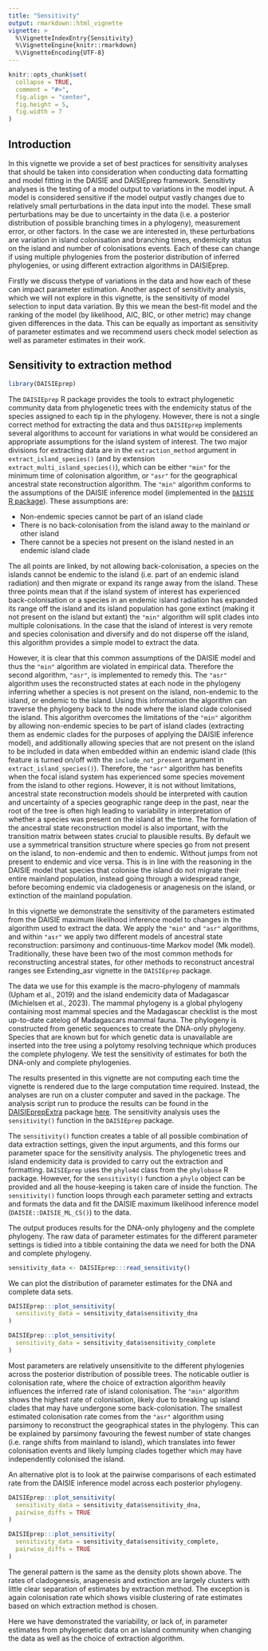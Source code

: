 ```yaml
---
title: "Sensitivity"
output: rmarkdown::html_vignette
vignette: >
  %\VignetteIndexEntry{Sensitivity}
  %\VignetteEngine{knitr::rmarkdown}
  %\VignetteEncoding{UTF-8}
---
```


```r
knitr::opts_chunk$set(
  collapse = TRUE,
  comment = "#>",
  fig.align = "center", 
  fig.height = 5, 
  fig.width = 7
)
```

## Introduction

In this vignette we provide a set of best practices for sensitivity analyses 
that should be taken into consideration when conducting data formatting and 
model fitting in the DAISIE and DAISIEprep framework. Sensitivty analyses is the
testing of a model output to variations in the model input. A model is considered
sensitive if the model output vastly changes due to relatively small 
perturbations in the data input into the model. These small perturbations may be
due to uncertainty in the data (i.e. a posterior distribution of possible 
branching times in a phylogeny), measurement error, or other factors. In the 
case we are interested in, these perturbations are variation in island 
colonisation and branching times, endemicity status on the island and number
of colonisations events. Each of these can change if using multiple phylogenies 
from the posterior distribution of inferred phylogenies, or using different 
extraction algorithms in DAISIEprep. 

Firstly we discuss thetype of variations in the data and how each of these can 
impact parameter estimation. Another aspect of sensitivity analysis, which we 
will not explore in this vignette, is the sensitivity of model selection to 
input data variation. By this we mean the best-fit model and the ranking of the 
model (by likelihood, AIC, BIC, or other metric) may change given differences in
the data. This can be equally as important as sensitivity of parameter estimates 
and we recommend users check model selection as well as parameter estimates in 
their work.

## Sensitivity to extraction method

```r
library(DAISIEprep)
```

The `DAISIEprep` R package provides the tools to extract phylogenetic community
data from phylogenetic trees with the endemicity status of the species assigned
to each tip in the phylogeny. However, there is not a single correct method for
extracting the data and thus `DAISIEprep` implements several algorithms to 
account for variations in what would be considered an appropriate assumptions
for the island system of interest. The two major divisions for extracting data
are in the `extraction_method` argument in `extract_island_species()` (and
by extension `extract_multi_island_species()`), which can be either `"min"` for 
the minimum time of colonisation algorithm, or `"asr"` for the geographical 
ancestral state reconstruction algorithm. The `"min"` algorithm conforms to the 
assumptions of the DAISIE inference model (implemented in the [`DAISIE` R package](https://cran.r-project.org/web/packages/DAISIE/index.html)). These 
assumptions are: 

  * Non-endemic species cannot be part of an island clade
  * There is no back-colonisation from the island away to the mainland or other
  island 
  * There cannot be a species not present on the island nested in an endemic 
  island clade
  
The all points are linked, by not allowing back-colonisation, a species on the islands 
cannot be endemic to the island (i.e. part of an endemic island radiation) and
then migrate or expand its range away from the island. These three points mean
that if the island system of interest has experienced back-colonisation or a
species in an endemic island radiation has expanded its range off the island and
its island population has gone extinct (making it not present on the island but
extant) the `"min"` algorithm will split clades into multiple colonisations. In 
the case that the island of interest is very remote and species colonisation and 
diversify and do not disperse off the island, this algorithm provides a simple 
model to extract the data.

However, it is clear that this common assumptions of the DAISIE model and 
thus the `"min"` algorithm are violated in empirical data. Therefore the second
algorithm, `"asr"`, is implemented to remedy this. The 
`"asr"` algorithm uses the reconstructed states at each node in the phylogeny inferring 
whether a species is not present on the island, non-endemic to the island, or
endemic to the island. Using this information the algorithm can traverse the
phylogeny back to the node where the island clade colonised the island. This
algorithm overcomes the limitations of the `"min"` algorithm by allowing 
non-endemic species to be part of island clades (extracting them as endemic
clades for the purposes of applying the DAISIE inference model), and additionally
allowing species that are not present on the island to be included in data when
embedded within an endemic island clade (this feature is turned on/off with the
`include_not_present` argument in `extract_island_species()`). Therefore, the 
`"asr"` algorithm has benefits when the focal island system has experienced some
species movement from the island to other regions. However, it is not without
limitations, ancestral state reconstruction models should be interpreted with
caution and uncertainty of a species geographic range deep in the past, near the
root of the tree is often high leading to variability in interpretation of 
whether a species was present on the island at the time. The formulation of the 
ancestral state reconstruction model is also important, with the transition 
matrix between states crucial to plausible results. By default we use a 
symmetrical transition structure where species go from not present on the island, 
to non-endemic and then to endemic. Without jumps from not present to endemic 
and vice versa. This is in line with the reasoning in the DAISIE model that 
species that colonise the island do not migrate their entire mainland 
population, instead going through a widespread range, before becoming endemic
via cladogenesis or anagenesis on the island, or extinction of the mainland
population.

In this vignette we demonstrate the sensitivity of the parameters estimated
from the DAISIE maximum likelihood inference model to changes in the algorithm 
used to extract the data. We apply the `"min"` and `"asr"` algorithms, and within 
`"asr"` we apply two different models of ancestral state reconstruction: parsimony
and continuous-time Markov model (Mk model). Traditionally, these have been two
of the most common methods for reconstructing ancestral states, for other 
methods to reconstruct ancestral ranges see Extending_asr vignette in the 
`DAISIEprep` package.

The data we use for this example is the macro-phylogeny of mammals (Upham et 
al., 2019) and the island endemicity data of Madagascar (Michielsen et al., 2023). 
The mammal phylogeny is a global phylogeny containing most mammal species and 
the Madagascar checklist is the most up-to-date catelog of Madagascars mammal
fauna. The phylogeny is constructed from genetic sequences to create the 
DNA-only phylogeny. Species that are known but for which genetic 
data is unavailable are inserted into the tree using a polytomy resolving 
technique which produces the complete phylogeny. We test the sensitivity of
estimates for both the DNA-only and complete phylogenies.

The results presented in this vignette are not computing each time the vignette
is rendered due to the large computation time required. Instead, the analyses are
run on a cluster computer and saved in the package. The analysis script run to 
produce the results can be found in the [DAISIEprepExtra](https://github.com/joshwlambert/DAISIEprepExtra)
package [here](https://github.com/joshwlambert/DAISIEprepExtra/tree/main/inst/scripts).
The sensitivity analysis uses the `sensitivity()` function in the `DAISIEprep` 
package. 

The `sensitivity()` function creates a table of all possible combination of
data extraction settings, given the input arguments, and this forms our parameter 
space for the sensitivity analysis. The phylogenetic trees and island endemicity
data is provided to carry out the extraction and formatting. `DAISIEprep` uses
the `phylo4d` class from the `phylobase` R package. However, for the `sensitivity()`
function a `phylo` object can be provided and all the house-keeping is taken care
of inside the function. The `sensitivity()` function loops through each parameter
setting and extracts and formats the data and fit the DAISIE
maximum likelihood inference model (`DAISIE::DAISIE_ML_CS()`) to the data.

The output produces results for the DNA-only phylogeny and the complete
phylogeny. The raw data of parameter estimates for the different parameter 
settings is tidied into a tibble containing the data we need for both the DNA
and complete phylogeny. 

```r
sensitivity_data <- DAISIEprep:::read_sensitivity()
```

We can plot the distribution of parameter estimates for the DNA and complete 
data sets.

```r
DAISIEprep:::plot_sensitivity(
  sensitivity_data = sensitivity_data$sensitivity_dna
)
``` 

```r
DAISIEprep:::plot_sensitivity(
  sensitivity_data = sensitivity_data$sensitivity_complete
)
``` 

Most parameters are relatively unsensitivite to the different phylogenies 
across the posterior distribution of possible trees. The noticable outlier is 
colonisation rate, where the choice of extraction algorithm heavily influences
the inferred rate of island colonisation. The `"min"` algorithm shows the highest
rate of colonisation, likely due to breaking up island clades that may have 
undergone some back-colonisation. The smallest estimated colonisation rate comes
from the `"asr"` algorithm using parsimony to reconstruct the geographical states
in the phylogeny. This can be explained by parsimony favouring the fewest number
of state changes (i.e. range shifts from mainland to island), which translates 
into fewer colonisation events and likely lumping clades together which may have
independently colonised the island.

An alternative plot is to look at the pairwise comparisons of each estimated rate
from the DAISIE inference model across each posterior phylogeny. 

```r
DAISIEprep:::plot_sensitivity(
  sensitivity_data = sensitivity_data$sensitivity_dna, 
  pairwise_diffs = TRUE
)
``` 

```r
DAISIEprep:::plot_sensitivity(
  sensitivity_data = sensitivity_data$sensitivity_complete,
  pairwise_diffs = TRUE
)
``` 

The general pattern is the same as the density plots shown above. The rates of 
cladogenesis, anagenesis and extinction are largely clusters with little clear
separation of estimates by extraction method. The exception is again colonisation
rate which shows visible clustering of rate estimates based on which extraction
method is chosen.

Here we have demonstrated the variability, or lack of, in parameter estimates 
from phylogenetic data on an island community when changing the data as well as
the choice of extraction algorithm.
